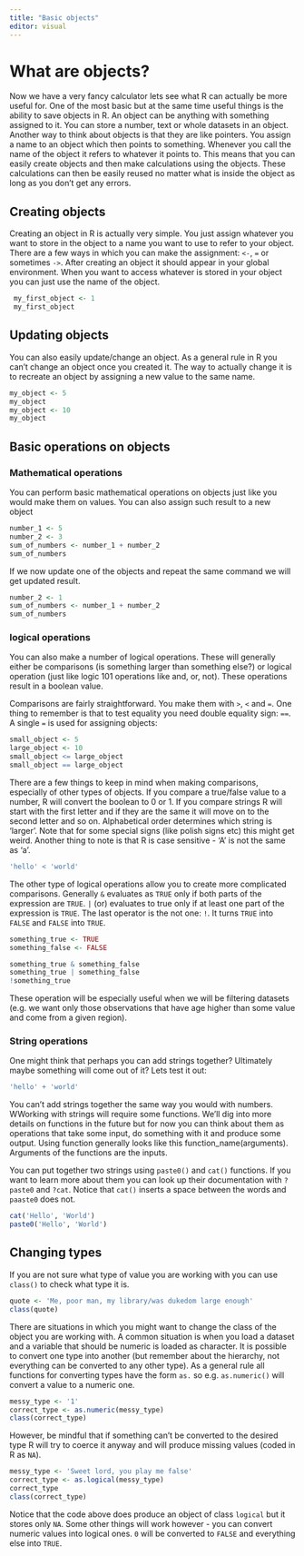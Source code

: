 ```yaml
---
title: "Basic objects"
editor: visual
---
```


# What are objects?

Now we have a very fancy calculator lets see what R can actually be more useful for. One of the most basic but at the same time useful things is the ability to save objects in R. An object can be anything with something assigned to it. You can store a number, text or whole datasets in an object. Another way to think about objects is that they are like pointers. You assign a name to an object which then points to something. Whenever you call the name of the object it refers to whatever it points to. This means that you can easily create objects and then make calculations using the objects. These calculations can then be easily reused no matter what is inside the object as long as you don't get any errors.

## Creating objects

Creating an object in R is actually very simple. You just assign whatever you want to store in the object to a name you want to use to refer to your object. There are a few ways in which you can make the assignment: `<-`, `=` or sometimes `->`. After creating an object it should appear in your global environment. When you want to access whatever is stored in your object you can just use the name of the object.

```r
 my_first_object <- 1
 my_first_object
```

## Updating objects

You can also easily update/change an object. As a general rule in R you can't change an object once you created it. The way to actually change it is to recreate an object by assigning a new value to the same name.

```r
my_object <- 5
my_object
my_object <- 10
my_object
```

## Basic operations on objects

### Mathematical operations

You can perform basic mathematical operations on objects just like you would make them on values. You can also assign such result to a new object

```r
number_1 <- 5
number_2 <- 3
sum_of_numbers <- number_1 + number_2
sum_of_numbers
```

If we now update one of the objects and repeat the same command we will get updated result.

```r
number_2 <- 1
sum_of_numbers <- number_1 + number_2
sum_of_numbers
```

### logical operations

You can also make a number of logical operations. These will generally either be comparisons (is something larger than something else?) or logical operation (just like logic 101 operations like and, or, not). These operations result in a boolean value.

Comparisons are fairly straightforward. You make them with `>`, `<` and `=`. One thing to remember is that to test equality you need double equality sign: `==`. A single `=` is used for assigning objects:

```r
small_object <- 5
large_object <- 10
small_object <= large_object
small_object == large_object
```

There are a few things to keep in mind when making comparisons, especially of other types of objects. If you compare a true/false value to a number, R will convert the boolean to 0 or 1. If you compare strings R will start with the first letter and if they are the same it will move on to the second letter and so on. Alphabetical order determines which string is 'larger'. Note that for some special signs (like polish signs etc) this might get weird. Another thing to note is that R is case sensitive - 'A' is not the same as 'a'.

```r
'hello' < 'world'
```

The other type of logical operations allow you to create more complicated comparisons. Generally `&` evaluates as `TRUE` only if both parts of the expression are `TRUE`. `|` (or) evaluates to true only if at least one part of the expression is `TRUE`. The last operator is the not one: `!`. It turns `TRUE` into `FALSE` and `FALSE` into `TRUE`.

```r
something_true <- TRUE
something_false <- FALSE

something_true & something_false
something_true | something_false
!something_true
```

These operation will be especially useful when we will be filtering datasets (e.g. we want only those observations that have age higher than some value and come from a given region).

### String operations

One might think that perhaps you can add strings together? Ultimately maybe something will come out of it? Lets test it out:

```r
'hello' + 'world'
```

You can't add strings together the same way you would with numbers. WWorking with strings will require some functions. We'll dig into more details on functions in the future but for now you can think about them as operations that take some input, do something with it and produce some output. Using function generally looks like this function_name(arguments). Arguments of the functions are the inputs.

You can put together two strings using `paste0()` and `cat()` functions. If you want to learn more about them you can look up their documentation with `?paste0` and `?cat`. Notice that `cat()` inserts a space between the words and `paaste0` does not.

```r
cat('Hello', 'World')
paste0('Hello', 'World')
```

## Changing types

If you are not sure what type of value you are working with you can use `class()` to check what type it is.

```r
quote <- 'Me, poor man, my library/was dukedom large enough'
class(quote)
```

There are situations in which you might want to change the class of the object you are working with. A common situation is when you load a dataset and a variable that should be numeric is loaded as character. It is possible to convert one type into another (but remember about the hierarchy, not everything can be converted to any other type). As a general rule all functions for converting types have the form `as.` so e.g. `as.numeric()` will convert a value to a numeric one.

```r
messy_type <- '1'
correct_type <- as.numeric(messy_type)
class(correct_type)
```

However, be mindful that if something can't be converted to the desired type R will try to coerce it anyway and will produce missing values (coded in R as `NA`).

```r
messy_type <- 'Sweet lord, you play me false'
correct_type <- as.logical(messy_type)
correct_type
class(correct_type)
```

Notice that the code above does produce an object of class `logical` but it stores only `NA`. Some other things will work however - you can convert numeric values into logical ones. `0` will be converted to `FALSE` and everything else into `TRUE`.

